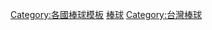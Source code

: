 {{template category|topic=[[台灣棒球|台灣棒球]]}}
[[Category:各國棒球模板|Category:各國棒球模板]]
[[Category:台灣體育模板|棒球]]
[[Category:台灣棒球|Category:台灣棒球]]